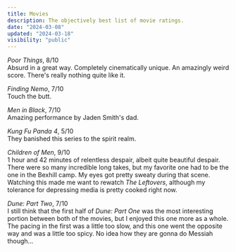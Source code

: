 ```yaml
---
title: Movies
description: The objectively best list of movie ratings.
date: "2024-03-08"
updated: "2024-03-18"
visibility: "public"
---
```



<Nook popup="March 17th, 2024">*Poor Things*</Nook>, 8/10   
    Absurd in a great way. Completely cinematically unique. An amazingly weird score. There's really nothing quite like it. 

<Nook popup="March 173th, 2024">*Finding Nemo*</Nook>, 7/10   
    Touch the butt. 

<Nook popup="March 9th, 2024">*Men in Black*</Nook>, 7/10   
    Amazing performance by Jaden Smith's dad.

<Nook popup="March 9th, 2024">*Kung Fu Panda 4*</Nook>, 5/10   
    They banished this series to the spirit realm.

<Nook popup="March 8th, 2024">*Children of Men*</Nook>, 9/10   
    1 hour and 42 minutes of relentless despair, albeit quite beautiful despair. There were so many incredible long takes, but my favorite one had to be the one in the Bexhill camp. My eyes got pretty sweaty during that scene. Watching this made me want to rewatch *The Leftovers*, although my tolerance for depressing media is pretty cooked right now.

<Nook popup="March 2nd, 2024">*Dune: Part Two*</Nook>, 7/10  
    I still think that the first half of *Dune: Part One* was the most interesting portion between both of the movies, but I enjoyed this one more as a whole. The pacing in the first was a little too slow, and this one went the opposite way and was a little too spicy. No idea how they are gonna do Messiah though...